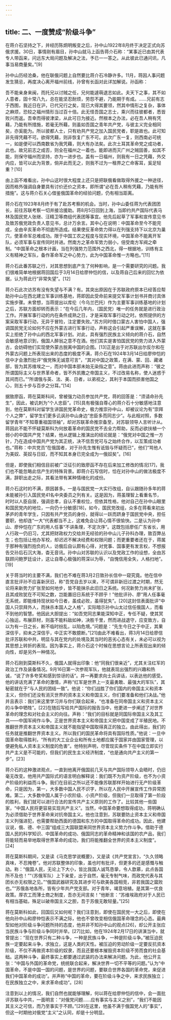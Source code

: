 ```yaml
---
---
---
```

title: 二、一度赞成“阶级斗争”
---




在蒋介石坚持之下，并经历陈炯明叛变之后，孙中山1922年8月终于决定正式向苏俄求援。30日，事情刚有眉目，孙中山就马上函告蒋介石称：“某事近已由其代表专人带函来，问远东大局问题及解决之法，予已一一答之。从此彼此已通问讯，凡事当易商量矣。”[9]

孙中山历经沧桑，他在联俄问题上自然要比蒋介石冷静许多。11月，蒋因人事问题发生猜忌，再度决心离开福州前线，孙曾有长函对此详加解说。孙函称：





吾不能亲身来闽，而托兄以讨贼之任，兄何能遽萌退志如此。夫天下之事，其不如人意者，固十常八九，总在能坚忍耐烦，劳怨不避，乃能期于有成。……兄前有志于西图，我近日在沪，已代兄行之矣，现已大得其要领，然其中情形之复杂，事体之麻烦，恐较之福州情形当过百十倍。此无怪吾国之志士，乘兴而往彼都者，悉皆败兴而返。吾幸而得彼津梁，从此可日为接近。然根本之办法，必在吾人稍有凭藉，乃能有所措施，若毫无所藉，则虽如吾国之青年共产党，与彼主义完全相同矣，亦奚能为。所以彼都人士，只有劝共产党之加入国民党者，职是故也。此可知非先得凭藉不可。欲得凭藉，则非恢复广东不可。此次广东一复，则西南必可统一，如是便可以西南数省为我凭藉，则大有办法矣。此次土耳其革命党之成功者，此也。故兄前志之成否，则全在福州之一着也。能即进而灭广州之贼固善，如其不能，则保守福州而坚持，亦为一进步也。盖有一日福州，则我有一日之凭藉，外交内应，皆可以此为背景，倘并此而无之，则我不过为一租界之亡命客耳，奚足轻重？[10]





由上函不难看出，孙中山这时很大程度上还只是把联俄看做取得外援之一种途径，因而格外强调自身要具有讨价还价之资本，即所谓“必在吾人稍有凭藉，乃能有所措施”。这与蒋介石关心借鉴俄国革命的经验问题，仍有相当距离。

蒋介石在1923年8月终于有了赴苏考察的机会。当时，孙中山委任蒋为代表团团长，前往苏联考察一切并接洽援助。蒋8月5日回到上海，当即约共产国际代表马林及国民党人张继、汪精卫等商组代表团等事宜。他先后起草了军事和宣传意见书及致苏俄党政负责人意见书，总计万余言。其中心在说明：中国革命至今不能完成，全由辛亥革命不彻底所造成。结果使反革命势力得以在列强支持下以北京为巢穴，使革命军总难成功。限于中国工农之程度与现实环境，中国革命不能离开军队，必须军事与宣传同时并进。然南方之革命军势力弱小，倍受南方军阀之牵制。“中国革命之根本计画，当在列强势力范围外之西北，得一根据地，训练有主义有精神之军队，备作革命军之中心势力，此为中国革命惟一方略也。”[11]

蒋介石此番苏联之行，对其思想到底产生了何种影响，是一个需要研究的问题。我们很难简单地根据蒋回国后于3月14日给廖仲恺的信，以及蒋自己后来的回忆为依据，认为蒋此行“非常失望”。[12]

蒋介石此次访苏有没有失望与不满？有。其突出原因在于苏联政府原本已经答应帮助孙中山在西北建立军事训练基地，蒋即因此受命前来提交军事计划书并商讨具体实施步骤。未曾想，当蒋提出以库伦（今乌兰巴托）作为主要军事训练基地的计划之后，苏联方面却转而表示：“在今后几年内，（国民党）唯一的任务就是进行政治工作。开展军事行动的内在条件成熟之日，才是采取军事行动之时。依照提供的方案采取军事行动，无异于冒险，注定要失败。”苏方同时借口蒙古人害怕中国人，强调国民党无论如何不应在外蒙古进行军事行动，声称这会引起严重误解，这就在事实上拒绝了孙中山的西北军事计划。对此，具有强烈民族主义倾向的蒋介石，自然会敏感地意识到，俄国人醉翁之意不在酒。他们其实是害怕国民党的势力进入外蒙古，会妨碍他们实现使外蒙古脱离中国的企图。[13]正是出于对苏联出尔反尔和在外蒙古问题上所表现出来的态度的极度不满，蒋介石在1924年3月14日给廖仲恺的信中才会激烈批评“俄党殊无诚意可言”，“其对中国之政策，在满、蒙、回、藏诸部，皆为其苏维埃之一，而对中国本部未始无染指之意”。蒋由此进而声称：“彼之所谓国际主义与世界革命者，皆不外凯撒之帝国主义，不过改易名称，使人迷惑于其间而已。”“所谓俄与英、法、美、日者，以弟视之，其利于本国而损害他国之心，则五十步与百步之分耳。”[14]

据致廖函，蒋在莫斯科间，曾被强力动员参加共产党，蒋的回答是：“须请命孙先生”，因此，被讥刺为“个人忠臣”。[15]具有极强自尊心的蒋介石十分敏感地注意到，他在莫斯科对留学生讲国民党革命史，极力推崇孙中山，却被议论为有“崇拜个人之弊”，留学生们更多讥讽孙中山身边“忠臣多而同志少”。与此相对照，多数留学青年“不知尊重祖国领袖”，却对苏联革命推崇备至，对苏联领导人言听计从。蒋因此不能不怀疑莫斯科为何放着革命的国民党不去全力帮助，反而必欲扶植一个弱小的中国共产党？结果，他从逻辑上推演出的结论就是：“俄党对中国之惟一方针，乃在造成中国共产党为其正统，决不信吾党可与之始终合作，以互策成功者也。”蒋称：中共党员“在俄国者，对于孙先生惟有诋毁与怀疑而已”，他们“骂他人为美奴、英奴与日奴，而不知其本身已完全成为一俄奴矣”。[16]

但是，即使我们相信目前被广泛征引的致廖函不存在后来加工修改的情况[17]，我们也不能忽略此信产生的特殊背景。即蒋介石写信时，恰在对孙中山的做法极度不满，辞职出走之际，其看法带有某种情绪化的成份。

蒋介石这时的不满，原因甚多。一是与国民党一大实行改组，自认跟随孙多年的蒋未能被孙引入国民党41名中央委员之列有关。这是因为，蒋虽理智上看重名节，时时以人臣自居，强调忠孝，自认不重权位，但依其性格，他对自己在孙中山眼里和国民党内的地位，一向仍十分敏感[18]，如今，国民党改组，众多在蒋看来初出茅庐的青年学生，只因有共产党员的身份，就得以一跃而跻身于国民党中央，担任要职，他却连“一大”代表都当不上，这难免会让蒋心情不很愉快。二是认为孙中山、廖仲恺在广东的用人任事“不讲条理，不定次序”。这既包括廖任广东省长，用人行政一仍旧习，尤其把财政权力交给并无经验的孙中山儿子孙科办理，致百弊丛生；也包括让他办军校，却迟迟不解决经费和权限问题；而更重要者还在于，蒋属于那种有强烈抱负的人，访俄后自认颇有心得，对党事、国事更有发言权，不想报告交孙后石沉大海，杳无音讯。孙中山对苏联的认识以及党政工作的设想，全由苏联顾问鲍罗廷设计，这让自尊心极强的蒋深以为辱，“自愧信用全失，人格扫地”。[19]

关于蒋当时的主要不满，我们也不难在蒋3月2日致孙长信中一窥究竟。他在信中直言批评孙不应喜新厌旧，称“吾党自去岁以来，不可谓非新旧过渡之时期，然无论将来新势力扩张至如何地步，皆不能抹杀此旧日之系统。何况新势力尚未扩张，且其成败犹在不可知之数，岂能置旧日系统于不顾乎！”他批评孙、廖“用人任事毫无系统，即能维持现状如今日者，虽成必败，虽得犹失”。[20]这封信表面批评“中国人只崇拜外人，而抹杀本国人之人格”，实际暗示孙中山太过信任俄国人，而看不到他的智慧。他因此大胆提出：“如吾党同志果能深知中正，专任不疑，使其冥心独运，布展菲材，则虽不能料敌如神，决胜千里，然而进战退守，应变致方，自以为有一日之长，断不临时纷乱，以陷危境。”问题是：“先生今日之于中正，其果深信乎，抑未之深信乎，中正实不敢臆断。”[21]由此不难看出，蒋3月14日给廖信批评苏联和中共，明显与其在党内的处境及其当时的恶劣心态有关，未必可以视为其思想上转折的表现。因为事实上，蒋介石这个时候在思想言论上所表现出来的倾向性，却是另外一种情况。

蒋介石刚到莫斯科不久，俄国人就得出印象：他“同我们很亲近”，尤其关注红军的政治工作及装备情况。9月16日第一次参观军队，他就表现出强烈的兴趣和热诚，“说了许多夸奖和感到惊讶的话”。并一再要求向士兵讲话，以表达他的感受。他的讲话充满了革命的激情，声称“红军是世界上一支最勇敢、最强大的军队”，其秘密就在于“与人民的团结一致”。他说：“你们战胜了你们国内的帝国主义和资本主义，但你们还没有消灭世界的资本主义和帝国主义，你们要准备和他们决战。”他并且表示：我们来这里学习并与你们联合起来，“也准备在同帝国主义和资本主义的斗争中牺牲”。[22]在随后写给共产国际的报告当中，他更进一步阐述了对世界革命的理念和对社会主义的向往。声称：“我们的目标就是同国际帝国主义及其工具——中国军阀作斗争。正是世界资本主义和帝国主义把中国变成了半殖民地。不推翻世界资本主义和帝国主义就不能指望中国取得真正的独立。由此得出，我们的任务就是推翻世界资本主义。所以我们的国民革命将具有国际性质。”他说：一旦中国革命取得胜利，“所有的大工业企业和所有土地都应属于国家并由国家管理，以便避免私人资本主义制度的危害”。他特别声明，尽管现实条件下在中国立即实行共产主义是不可能的，但我们的民生主义经济制度，“也是通向共产主义的第一步”。[23]

蒋介石的这种激进观点，一直到他离开俄国前几天与共产国际领导人会晤时，仍旧毫无改变。他用共产国际式的语言明白解释说：我们既不为资产阶级，也不为小资产阶级的利益而斗争。我们在目前之所以还不能像苏联那样开始进行无产阶级革命，只是因为，第一，大多数中国人民不识字，所以在人民中开展宣传工作异常困难。第二，大多数中国人属于小农阶级、小资产阶级，但我们一旦取得了第一阶段的胜利，我们就可以进行合法的宣传共产主义原则的工作了。比较其他一些国家，“中国人民将更容易实现共产主义”。当然，中国革命要想取得成功，蒋明确认为必须借助于世界革命来对抗帝国主义。他也注意到，苏联要防止资本主义和帝国主义列强进犯，也需要帮助西面的德国和东方的中国取得革命的成功。因此，他建议说，俄、德、中三国“组成三大国联盟来同世界资本主义势力作斗争。借助于德国人民的科学知识、中国革命的成功、俄国同志的革命精神和该国的农产品，我们将能轻而易举地取得世界革命的成功，我们将能推翻全世界的资本主义制度”。[24]

蒋在莫斯科期间，又是读《马克思学说概要》，又是读《共产党宣言》，“久久领略真味，不忍掩卷”。他对苏联整体的印象，虽也时有批评，但更多的还是感慨与触动。称：“俄国人民，无论上下大小，皆比我国人诚笃恳挚，令人歆慕，此点各国所不及也！”“（苏俄军队）上下亲爱，出于自然，毫无专制气味，而政党代表与其团长亦无权限之见。”“俄国武器研究及其进步可与欧美各国相竞，非若我国之窳败也。”“苏俄各地各所，皆有少年共产党支部。对于青年，竭意培植。是其第一优良政策。厚农工而薄士商之制度，吾亦无间言矣！”他断言：“苏维埃政府对于人民已有相当基础，殊足以破帝国主义之胆，吾于苏俄无敢轻量。”[25]

蒋在莫斯科如此，回国后又如何呢？我们注意到，即使在国民党一大之后，即使在他向孙中山和廖仲恺表示不满之际，他也不曾改变相信俄国革命理念的心态。最典型如他对阶级斗争问题所持的态度，他并非不知孙中山的观点[26]，却公开主张应当民族斗争与阶级斗争同时并举。[27]比如，他在1924年2月17日的讲演当中，就曾提出：“现在世界只有二种斗争，一种是民族斗争，一种是阶级斗争。”被压迫民族一定要起来斗争，求独立，这是人类的天性。被压迫的劳动阶级一定要反抗资本阶级，不仅不再做资本阶级的奴隶，而且还要根本摧毁资本阶级不劳而食的社会基础。这两种斗争，最终事实上都要通过武装的办法来解决问题。为此，他公开主张：“中国与外国的革命党，统统联合起来，解决世界一切不平等的问题。”认为“中国革命，不是中国一国的问题，是世界的问题，要联合世界各国的革命党，来促进我们中国革命的成功”。并声称“中国的革命，要在阶级斗争之中，来求民族独立；在民族独立之中，来求革命成功”。[28]

注意到以上的情况，我们自然也就能够理解，何以蒋在给廖仲恺的信中，会一面批评苏联与中共，一面明言：“对俄党问题……应有事实与主义之别”，“我们不能因其主义之可信，而乃至事实于不顾。”[29]在这里，他虽不满于俄国党人的“事实”，但这一时期他对俄党“主义”之认同，却是十分明显。